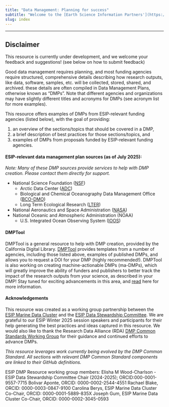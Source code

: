 ```yaml
---
title: "Data Management: Planning for success"
subtitle: "Welcome to the [Earth Science Information Partners'](https://www.esipfed.org/) data management planning resource."
slug: index
---
```


****
:::{.callout-warning}
## **Disclaimer** 
This resource is currently under development, and we welcome your feedback and suggestions! (see below on how to submit feedback)
:::

Good data management requires planning, and most funding agencies require structured, comprehensive details describing how research outputs, like data, software, samples, etc. will be collected, stored, shared, and archived. these details are often compiled in Data Management Plans, otherwise known as "DMPs". Note that
different agencies and organizations may have slightly different titles and acronyms for DMPs (see acronym list for more examples).


This resource offers examples of DMPs from ESIP-relevant funding agencies (listed below), with the goal of providing:

1. an overview of the sections/topics that should be covered in a DMP, 
2. a brief description of best practices for those sections/topics, and 
3. examples of DMPs from proposals funded by ESIP-relevant funding agencies.

#### ESIP-relevant data management plan sources (as of July 2025):
*Note: Many of these DMP sources provide services to help with DMP creation.  Please contact them directly for support.*

* National Science Foundation ([NSF](https://www.nsf.gov/funding/data-management-plan){target="_blank"})   
  * Arctic Data Center ([ADC](https://arcticdata.io/data-plans/){target="_blank"})  
  * Biological and Chemical Oceanography Data Management Office ([BCO-DMO](https://www.bco-dmo.org/how-to/prepare/data_management_plan){target="_blank"})  
  * Long Term Ecological Research ([LTER](https://lternet.edu/writing-a-data-management-plan-for-your-nsf-proposal/){target="_blank"})  
* National Aeronautics and Space Administration ([NASA](https://science.nasa.gov/researchers/sara/faqs/osdmp/){target="_blank"})  
* National Oceanic and Atmospheric Administration (NOAA)   
  * U.S. Integrated Ocean Observing System ([IOOS](https://ioos.noaa.gov/data/data-standards/data-management-planning-coordination/){target="_blank"})

#### DMPTool

DMPTool is a general resource to help with DMP creation, provided by the California Digital Library. [DMPTool](https://dmptool.org) provides templates from a number of agencies, including those listed above, examples of published DMPs, and allows you to request a DOI for your DMP (highly recommended\!).  DMPTool is also working on creating machine-actionable DMPs (ma-DMPs), which will greatly improve the ability of funders and publishers to better track the impact of the research outputs from your science, as described in your DMP\! Stay tuned for exciting advancements in this area, and [read](https://blog.dmptool.org/2025/04/03/working-toward-a-common-standard-api-for-machine-actionable-dmps/) here for more information.

#### Acknowledgements

This resource was created as a working group partnership between the [ESIP Marine Data Cluster](https://www.esipfed.org/collaboration-areas/marine-data/) and the [ESIP Data Stewardship Committee](https://www.esipfed.org/collaboration-areas/data-stewardship/). We are grateful to our ESIP Winter 2025 session speakers and participants for their help generating the best practices and ideas captured in this resource. We would also like to thank the Research Data Alliance (RDA) [DMP Common Standards Working Group](https://www.rd-alliance.org/groups/dmp-common-standards-wg/members/all-members/) for their guidance and continued efforts to advance DMPs.

*This resource leverages work currently being evolved by the DMP Common Standard. All sections with relevant DMP Common Standard components are linked to their GitHub definitions.* 

ESIP DMP Resource working group members:
Elisha M Wood-Charlson - ESIP Data Stewardship Committee Chair (2024-2025); ORCID:000-0001-9557-7715
Bolivar Aponte, ORCID: 0000-0002-2544-4551
Rachael Blake, ORCID: 0000-0003-0847-9100
Carolina Berys, ESIP Marine Data Cluster Co-Chair, ORCID: 0000-0001-5889-835X
Joseph Gum, ESIP Marine Data Cluster Co-Chair, ORCID: 0000-0002-3045-0593

